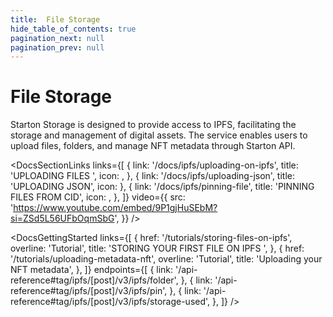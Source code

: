 ```yaml
---
title:  File Storage
hide_table_of_contents: true
pagination_next: null
pagination_prev: null
---
```



# File Storage

Starton Storage is designed to provide access to IPFS, facilitating the storage and management of digital assets. The service enables users to upload files, folders, and manage NFT metadata through Starton API.

<DocsSectionLinks
links={[
{
link: '/docs/ipfs/uploading-on-ipfs',
title: 'UPLOADING FILES ',
icon: <RocketLaunchOutlined />,
},
{
link: '/docs/ipfs/uploading-json',
title: 'UPLOADING JSON',
icon: <UploadOutlined />
},
{
link: '/docs/ipfs/pinning-file',
title: 'PINNING FILES FROM CID',
icon: <CompareArrowsOutlined />,
},
]}
video={{
src: 'https://www.youtube.com/embed/9P1gjHuSEbM?si=ZSd5L56UFbOqmSbG',
}}
/>

<DocsGettingStarted
links={[
{
href: '/tutorials/storing-files-on-ipfs',
overline: 'Tutorial',
title: 'STORING YOUR FIRST FILE ON IPFS ',
},
{
href: '/tutorials/uploading-metadata-nft',
overline: 'Tutorial',
title: 'Uploading your NFT metadata',
},
]}
endpoints={[
{
link: '/api-reference#tag/ipfs/[post]/v3/ipfs/folder',
},
{
link: '/api-reference#tag/ipfs/[post]/v3/ipfs/pin',
},
{
link: '/api-reference#tag/ipfs/[post]/v3/ipfs/storage-used',
},
]}
/>
